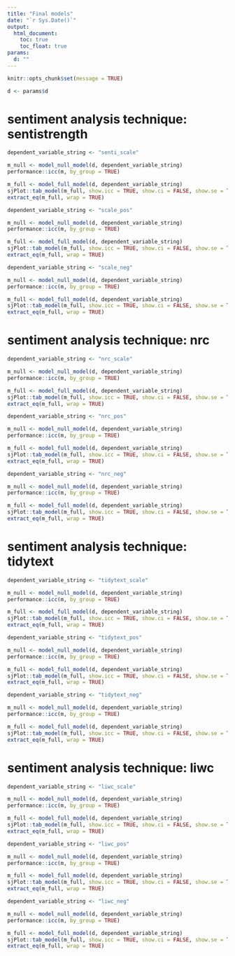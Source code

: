 ```yaml
---
title: "Final models"
date: "`r Sys.Date()`"
output:
  html_document:
    toc: true
    toc_float: true
params:
  d: ""
---
```


```r
knitr::opts_chunk$set(message = TRUE)
```

```r
d <- params$d
```

# sentiment analysis technique: sentistrength

```r
dependent_variable_string <- "senti_scale"

m_null <- model_null_model(d, dependent_variable_string)
performance::icc(m, by_group = TRUE)

m_full <- model_full_model(d, dependent_variable_string)
sjPlot::tab_model(m_full, show.icc = TRUE, show.ci = FALSE, show.se = TRUE)
extract_eq(m_full, wrap = TRUE)
```

```r
dependent_variable_string <- "scale_pos"

m_null <- model_null_model(d, dependent_variable_string)
performance::icc(m, by_group = TRUE)

m_full <- model_full_model(d, dependent_variable_string)
sjPlot::tab_model(m_full, show.icc = TRUE, show.ci = FALSE, show.se = TRUE)
extract_eq(m_full, wrap = TRUE)
```

```r
dependent_variable_string <- "scale_neg"

m_null <- model_null_model(d, dependent_variable_string)
performance::icc(m, by_group = TRUE)

m_full <- model_full_model(d, dependent_variable_string)
sjPlot::tab_model(m_full, show.icc = TRUE, show.ci = FALSE, show.se = TRUE)
extract_eq(m_full, wrap = TRUE)
```

# sentiment analysis technique: nrc

```r
dependent_variable_string <- "nrc_scale"

m_null <- model_null_model(d, dependent_variable_string)
performance::icc(m, by_group = TRUE)

m_full <- model_full_model(d, dependent_variable_string)
sjPlot::tab_model(m_full, show.icc = TRUE, show.ci = FALSE, show.se = TRUE)
extract_eq(m_full, wrap = TRUE)
```

```r
dependent_variable_string <- "nrc_pos"

m_null <- model_null_model(d, dependent_variable_string)
performance::icc(m, by_group = TRUE)

m_full <- model_full_model(d, dependent_variable_string)
sjPlot::tab_model(m_full, show.icc = TRUE, show.ci = FALSE, show.se = TRUE)
extract_eq(m_full, wrap = TRUE)
```

```r
dependent_variable_string <- "nrc_neg"

m_null <- model_null_model(d, dependent_variable_string)
performance::icc(m, by_group = TRUE)

m_full <- model_full_model(d, dependent_variable_string)
sjPlot::tab_model(m_full, show.icc = TRUE, show.ci = FALSE, show.se = TRUE)
extract_eq(m_full, wrap = TRUE)
```

# sentiment analysis technique: tidytext

```r
dependent_variable_string <- "tidytext_scale"

m_null <- model_null_model(d, dependent_variable_string)
performance::icc(m, by_group = TRUE)

m_full <- model_full_model(d, dependent_variable_string)
sjPlot::tab_model(m_full, show.icc = TRUE, show.ci = FALSE, show.se = TRUE)
extract_eq(m_full, wrap = TRUE)
```

```r
dependent_variable_string <- "tidytext_pos"

m_null <- model_null_model(d, dependent_variable_string)
performance::icc(m, by_group = TRUE)

m_full <- model_full_model(d, dependent_variable_string)
sjPlot::tab_model(m_full, show.icc = TRUE, show.ci = FALSE, show.se = TRUE)
extract_eq(m_full, wrap = TRUE)
```

```r
dependent_variable_string <- "tidytext_neg"

m_null <- model_null_model(d, dependent_variable_string)
performance::icc(m, by_group = TRUE)

m_full <- model_full_model(d, dependent_variable_string)
sjPlot::tab_model(m_full, show.icc = TRUE, show.ci = FALSE, show.se = TRUE)
extract_eq(m_full, wrap = TRUE)
```

# sentiment analysis technique: liwc

```r
dependent_variable_string <- "liwc_scale"

m_null <- model_null_model(d, dependent_variable_string)
performance::icc(m, by_group = TRUE)

m_full <- model_full_model(d, dependent_variable_string)
sjPlot::tab_model(m_full, show.icc = TRUE, show.ci = FALSE, show.se = TRUE)
extract_eq(m_full, wrap = TRUE)
```

```r
dependent_variable_string <- "liwc_pos"

m_null <- model_null_model(d, dependent_variable_string)
performance::icc(m, by_group = TRUE)

m_full <- model_full_model(d, dependent_variable_string)
sjPlot::tab_model(m_full, show.icc = TRUE, show.ci = FALSE, show.se = TRUE)
extract_eq(m_full, wrap = TRUE)
```

```r
dependent_variable_string <- "liwc_neg"

m_null <- model_null_model(d, dependent_variable_string)
performance::icc(m, by_group = TRUE)

m_full <- model_full_model(d, dependent_variable_string)
sjPlot::tab_model(m_full, show.icc = TRUE, show.ci = FALSE, show.se = TRUE)
extract_eq(m_full, wrap = TRUE)
```